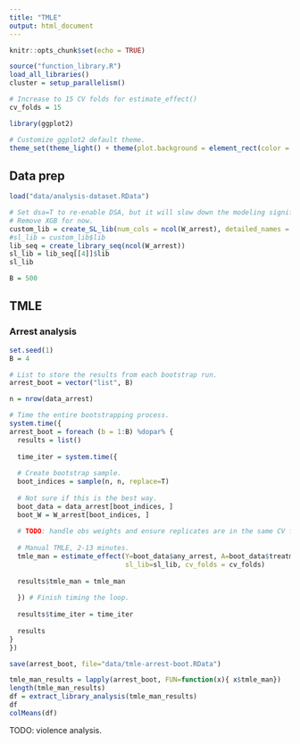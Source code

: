 ```yaml
---
title: "TMLE"
output: html_document
---
```


```r
knitr::opts_chunk$set(echo = TRUE)
```

```r
source("function_library.R")
load_all_libraries()
cluster = setup_parallelism()

# Increase to 15 CV folds for estimate_effect()
cv_folds = 15

library(ggplot2)

# Customize ggplot2 default theme.
theme_set(theme_light() + theme(plot.background = element_rect(color = "grey", fill="#f5f5f5")))
```

## Data prep

```r
load("data/analysis-dataset.RData")

# Set dsa=T to re-enable DSA, but it will slow down the modeling significantly.
# Remove XGB for now.
custom_lib = create_SL_lib(num_cols = ncol(W_arrest), detailed_names = T, xgb=F)
#sl_lib = custom_lib$lib
lib_seq = create_library_seq(ncol(W_arrest))
sl_lib = lib_seq[[4]]$lib
sl_lib

B = 500
```

## TMLE

### Arrest analysis

```r

set.seed(1)
B = 4

# List to store the results from each bootstrap run.
arrest_boot = vector("list", B)

n = nrow(data_arrest)

# Time the entire bootstrapping process.
system.time({
arrest_boot = foreach (b = 1:B) %dopar% {
  results = list()
  
  time_iter = system.time({
  
  # Create bootstrap sample.
  boot_indices = sample(n, n, replace=T)
  
  # Not sure if this is the best way.
  boot_data = data_arrest[boot_indices, ]
  boot_W = W_arrest[boot_indices, ]
  
  # TODO: handle obs weights and ensure replicates are in the same CV fold.
  
  # Manual TMLE, 2-13 minutes.
  tmle_man = estimate_effect(Y=boot_data$any_arrest, A=boot_data$treatment, W=boot_W,
                             sl_lib=sl_lib, cv_folds = cv_folds)
  
  results$tmle_man = tmle_man
  
  }) # Finish timing the loop.
  
  results$time_iter = time_iter
 
  results 
}
})

save(arrest_boot, file="data/tmle-arrest-boot.RData")
```

```r

tmle_man_results = lapply(arrest_boot, FUN=function(x){ x$tmle_man})
length(tmle_man_results)
df = extract_library_analysis(tmle_man_results)
df
colMeans(df)
```

TODO: violence analysis.
